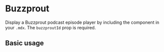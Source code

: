

<Meta title="Components/Buzzprout" component={Buzzprout} />

# Buzzprout

Display a Buzzprout podcast episode player by including the component in your `.mdx`. The `buzzproutId` prop is required.

<Props of={Buzzprout} />

## Basic usage

<Preview>
  <Buzzprout buzzproutId="1081172/4728410-react-hooks" />
</Preview>
